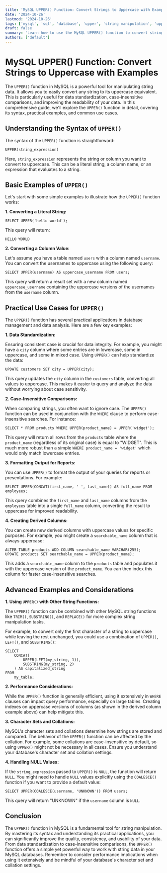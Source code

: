```yaml
---
title: 'MySQL UPPER() Function: Convert Strings to Uppercase with Examples'
date: '2024-10-26'
lastmod: '2024-10-26'
tags: ['mysql', 'sql', 'database', 'upper', 'string manipulation', 'uppercase conversion']
draft: false
summary: 'Learn how to use the MySQL UPPER() function to convert strings to uppercase, including practical examples and use cases for data standardization and case-insensitive comparisons.'
authors: ['default']
---
```


# MySQL UPPER() Function: Convert Strings to Uppercase with Examples

The `UPPER()` function in MySQL is a powerful tool for manipulating string data. It allows you to easily convert any string to its uppercase equivalent. This is particularly useful for data standardization, case-insensitive comparisons, and improving the readability of your data. In this comprehensive guide, we'll explore the `UPPER()` function in detail, covering its syntax, practical examples, and common use cases.

## Understanding the Syntax of `UPPER()`

The syntax of the `UPPER()` function is straightforward:

```plaintext
UPPER(string_expression)
```

Here, `string_expression` represents the string or column you want to convert to uppercase. This can be a literal string, a column name, or an expression that evaluates to a string.

## Basic Examples of `UPPER()`

Let's start with some simple examples to illustrate how the `UPPER()` function works:

**1. Converting a Literal String:**

```plaintext
SELECT UPPER('hello world');
```

This query will return:

```
HELLO WORLD
```

**2. Converting a Column Value:**

Let's assume you have a table named `users` with a column named `username`. You can convert the usernames to uppercase using the following query:

```plaintext
SELECT UPPER(username) AS uppercase_username FROM users;
```

This query will return a result set with a new column named `uppercase_username` containing the uppercase versions of the usernames from the `username` column.

## Practical Use Cases for `UPPER()`

The `UPPER()` function has several practical applications in database management and data analysis. Here are a few key examples:

**1. Data Standardization:**

Ensuring consistent case is crucial for data integrity. For example, you might have a `city` column where some entries are in lowercase, some in uppercase, and some in mixed case. Using `UPPER()` can help standardize the data:

```plaintext
UPDATE customers SET city = UPPER(city);
```

This query updates the `city` column in the `customers` table, converting all values to uppercase. This makes it easier to query and analyze the data without worrying about case sensitivity.

**2. Case-Insensitive Comparisons:**

When comparing strings, you often want to ignore case. The `UPPER()` function can be used in conjunction with the `WHERE` clause to perform case-insensitive searches. For instance:

```plaintext
SELECT * FROM products WHERE UPPER(product_name) = UPPER('widget');
```

This query will return all rows from the `products` table where the `product_name` (regardless of its original case) is equal to "WIDGET". This is much more robust than a simple `WHERE product_name = 'widget'` which would only match lowercase entries.

**3. Formatting Output for Reports:**

You can use `UPPER()` to format the output of your queries for reports or presentations. For example:

```plaintext
SELECT UPPER(CONCAT(first_name, ' ', last_name)) AS full_name FROM employees;
```

This query combines the `first_name` and `last_name` columns from the `employees` table into a single `full_name` column, converting the result to uppercase for improved readability.

**4. Creating Derived Columns:**

You can create new derived columns with uppercase values for specific purposes. For example, you might create a `searchable_name` column that is always uppercase:

```plaintext
ALTER TABLE products ADD COLUMN searchable_name VARCHAR(255);
UPDATE products SET searchable_name = UPPER(product_name);
```

This adds a `searchable_name` column to the `products` table and populates it with the uppercase version of the `product_name`. You can then index this column for faster case-insensitive searches.

## Advanced Examples and Considerations

**1. Using `UPPER()` with Other String Functions:**

The `UPPER()` function can be combined with other MySQL string functions like `TRIM()`, `SUBSTRING()`, and `REPLACE()` for more complex string manipulation tasks.

For example, to convert only the first character of a string to uppercase while leaving the rest unchanged, you could use a combination of `UPPER()`, `LEFT()`, and `SUBSTRING()`:

```plaintext
SELECT
    CONCAT(
        UPPER(LEFT(my_string, 1)),
        SUBSTRING(my_string, 2)
    ) AS capitalized_string
FROM
    my_table;
```

**2. Performance Considerations:**

While the `UPPER()` function is generally efficient, using it extensively in `WHERE` clauses can impact query performance, especially on large tables. Creating indexes on uppercase versions of columns (as shown in the derived column example above) can help mitigate this.

**3. Character Sets and Collations:**

MySQL's character sets and collations determine how strings are stored and compared. The behavior of the `UPPER()` function can be affected by the collation. For example, some collations are case-insensitive by default, so using `UPPER()` might not be necessary in all cases. Ensure you understand your database's character set and collation settings.

**4. Handling NULL Values:**

If the `string_expression` passed to `UPPER()` is `NULL`, the function will return `NULL`. You might need to handle `NULL` values explicitly using the `COALESCE()` function if you want to provide a default value:

```plaintext
SELECT UPPER(COALESCE(username, 'UNKNOWN')) FROM users;
```

This query will return "UNKNOWN" if the `username` column is `NULL`.

## Conclusion

The `UPPER()` function in MySQL is a fundamental tool for string manipulation. By mastering its syntax and understanding its practical applications, you can significantly improve the quality, consistency, and usability of your data. From data standardization to case-insensitive comparisons, the `UPPER()` function offers a simple yet powerful way to work with string data in your MySQL databases. Remember to consider performance implications when using it extensively and be mindful of your database's character set and collation settings.
